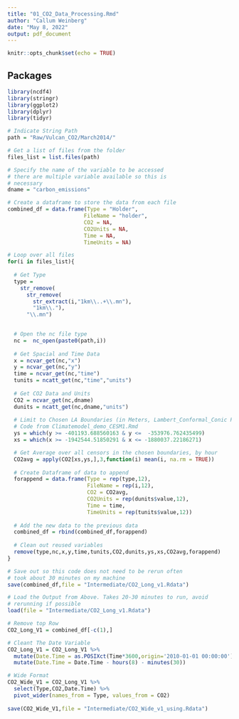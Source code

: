 ```yaml
---
title: "01_CO2_Data_Processing.Rmd"
author: "Callum Weinberg"
date: "May 8, 2022"
output: pdf_document
---
```


```r
knitr::opts_chunk$set(echo = TRUE)
```

## Packages

```r
library(ncdf4)
library(stringr)
library(ggplot2)
library(dplyr)
library(tidyr)
```


```r
# Indicate String Path
path = "Raw/Vulcan_CO2/March2014/"

# Get a list of files from the folder
files_list = list.files(path)

# Specify the name of the variable to be accessed
# there are multiple variable available so this is
# necessary
dname = "carbon_emissions"

# Create a dataframe to store the data from each file
combined_df = data.frame(Type = "Holder", 
                        FileName = "holder",
                        CO2 = NA,
                        CO2Units = NA,
                        Time = NA,
                        TimeUnits = NA)

# Loop over all files
for(i in files_list){
  
  # Get Type
  type = 
    str_remove(
      str_remove(
        str_extract(i,"1km\\..+\\.mn"),
        "1km\\."),
      "\\.mn")

  
  # Open the nc file type
  nc =  nc_open(paste0(path,i))
  
  # Get Spacial and Time Data
  x = ncvar_get(nc,"x")
  y = ncvar_get(nc,"y")
  time = ncvar_get(nc,"time")
  tunits = ncatt_get(nc,"time","units")
  
  # Get CO2 Data and Units
  CO2 = ncvar_get(nc,dname)
  dunits = ncatt_get(nc,dname,"units")
  
  # Limit to Chosen LA Boundaries (in Meters, Lambert_Conformal_Conic Projection)
  # Code from Climatemodel_demo_CESM1.Rmd
  ys = which(y >= -401193.688560163 & y <=  -353976.762435499)
  xs = which(x >= -1942544.51850291 & x <= -1880037.22186271)

  # Get Average over all censors in the chosen boundaries, by hour
  CO2avg = apply(CO2[xs,ys,],3,function(i) mean(i, na.rm = TRUE))
  
  # Create Dataframe of data to append
  forappend = data.frame(Type = rep(type,12),
                         FileName = rep(i,12),
                         CO2 = CO2avg,
                         CO2Units = rep(dunits$value,12),
                         Time = time,
                         TimeUnits = rep(tunits$value,12))
  
  # Add the new data to the previous data
  combined_df = rbind(combined_df,forappend)
  
  # Clean out reused variables
  remove(type,nc,x,y,time,tunits,CO2,dunits,ys,xs,CO2avg,forappend)
}

# Save out so this code does not need to be rerun often
# took about 30 minutes on my machine
save(combined_df,file = "Intermediate/CO2_Long_v1.Rdata")
```


```r
# Load the Output from Above. Takes 20-30 minutes to run, avoid
# rerunning if possible
load(file = "Intermediate/CO2_Long_v1.Rdata")

# Remove top Row
CO2_Long_V1 = combined_df[-c(1),]

# Cleant The Date Variable
CO2_Long_V1 = CO2_Long_V1 %>%
  mutate(Date.Time = as.POSIXct(Time*3600,origin='2010-01-01 00:00:00')) %>%
  mutate(Date.Time = Date.Time - hours(8) - minutes(30))

# Wide Format
CO2_Wide_V1 = CO2_Long_V1 %>%
  select(Type,CO2,Date.Time) %>%
  pivot_wider(names_from = Type, values_from = CO2)
  
save(CO2_Wide_V1,file = "Intermediate/CO2_Wide_v1_using.Rdata")
```